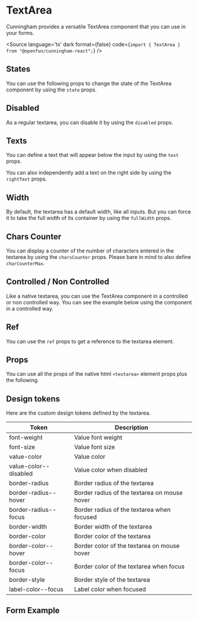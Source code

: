 
<Meta of={Stories}/>

# TextArea

Cunningham provides a versatile TextArea component that you can use in your forms.

<Canvas>
  <Story id="components-forms-textarea--default"/>
</Canvas>

<Source
  language='ts'
  dark
  format={false}
  code={`import { TextArea } from "@openfun/cunningham-react";`}
/>

## States

You can use the following props to change the state of the TextArea component by using the `state` props.

<Canvas sourceState="shown">
  <Story id="components-forms-textarea--default"/>
</Canvas>

<Canvas sourceState="shown">
  <Story id="components-forms-textarea--success"/>
</Canvas>

<Canvas sourceState="shown">
  <Story id="components-forms-textarea--error"/>
</Canvas>

## Disabled

As a regular textarea, you can disable it by using the `disabled` props.

<Canvas sourceState="shown">
  <Story id="components-forms-textarea--disabled-empty"/>
  <Story id="components-forms-textarea--disabled-filled"/>
</Canvas>

## Texts

You can define a text that will appear below the input by using the `text` props.

<Canvas sourceState="shown">
  <Story id="components-forms-textarea--with-text"/>
</Canvas>

You can also independently add a text on the right side by using the `rightText` props.

<Canvas sourceState="shown">
  <Story id="components-forms-textarea--with-both-texts"/>
</Canvas>

## Width

By default, the textarea has a default width, like all inputs. But you can force it to take the full width of its container by using the `fullWidth` props.

<Canvas sourceState="shown">
  <Story id="components-forms-textarea--full-width"/>
</Canvas>

## Chars Counter

You can display a counter of the number of characters entered in the textarea by using the `charsCounter` props. Please bare
in mind to also define `charCounterMax`.

<Canvas sourceState="shown">
  <Story id="components-forms-textarea--char-counter"/>
</Canvas>

## Controlled / Non Controlled

Like a native textarea, you can use the TextArea component in a controlled or non controlled way. You can see the example below
using the component in a controlled way.

<Canvas sourceState="shown">
  <Story id="components-forms-textarea--controlled"/>
</Canvas>

## Ref

You can use the `ref` props to get a reference to the textarea element.

<Canvas sourceState="shown">
  <Story id="components-forms-textarea--with-ref"/>
</Canvas>

## Props

You can use all the props of the native html `<textarea>` element props plus the following.

<ArgTypes of={TextArea} />

## Design tokens

Here are the custom design tokens defined by the textarea.

| Token        	| Description                 	|
|---------------	|-----------------------------	|
| font-weight 	| Value font weight 	|
| font-size        	| Value font size        	|
| value-color   	| Value color  	|
| value-color--disabled   	| Value color when disabled  	|
| border-radius     	| Border radius of the textarea      	|
| border-radius--hover   	| Border radius of the textarea on mouse hover    	|
| border-radius--focus   	| Border radius of the textarea when focused    	|
| border-width   	| Border width of the textarea    	|
| border-color   	| Border color of the textarea    	|
| border-color--hover   	| Border color of the textarea on mouse hover   	|
| border-color--focus   	| Border color of the textarea when focus   	|
| border-style   	| Border style of the textarea  	|
| label-color--focus | Label color when focused    	|


## Form Example

<Canvas>
  <Story id="components-forms-textarea--form-example"/>
</Canvas>
